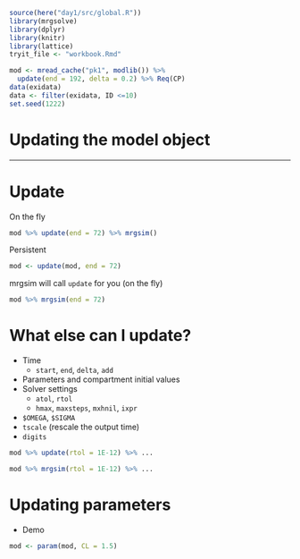 

```r
source(here("day1/src/global.R"))
library(mrgsolve)
library(dplyr)
library(knitr)
library(lattice)
tryit_file <- "workbook.Rmd"
```

```r
mod <- mread_cache("pk1", modlib()) %>% 
  update(end = 192, delta = 0.2) %>% Req(CP)
data(exidata)
data <- filter(exidata, ID <=10)
set.seed(1222)
```

# Updating the model object


---

# Update

On the fly

```r
mod %>% update(end = 72) %>% mrgsim()
```

Persistent 

```r
mod <- update(mod, end = 72)
```

mrgsim will call `update` for you (on the fly)
```r
mod %>% mrgsim(end = 72)
```


# What else can I update?
* Time
    - `start`, `end`, `delta`, `add`
* Parameters and compartment initial values
* Solver settings
    * `atol`, `rtol`
    * `hmax`, `maxsteps`, `mxhnil`, `ixpr`
* `$OMEGA`, `$SIGMA`
* `tscale` (rescale the output time)
* `digits`

```r
mod %>% update(rtol = 1E-12) %>% ...
```

```r
mod %>% mrgsim(rtol = 1E-12) %>% ...
```

# Updating parameters

- Demo

```r
mod <- param(mod, CL = 1.5)
```

